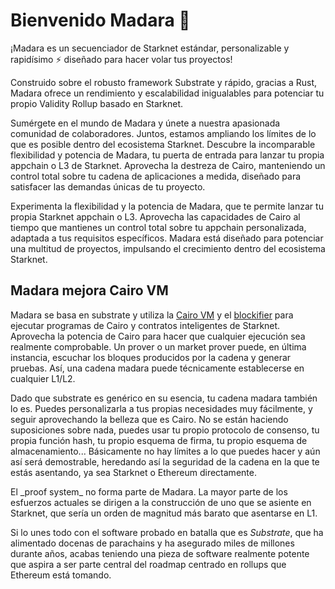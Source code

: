 

# Bienvenido Madara 🥷

¡Madara es un secuenciador de Starknet estándar, personalizable y rapidísimo ⚡ diseñado para hacer volar tus proyectos!

Construido sobre el robusto framework Substrate y rápido, gracias a Rust, Madara ofrece un rendimiento y escalabilidad inigualables para potenciar tu propio Validity Rollup basado en Starknet.

Sumérgete en el mundo de Madara y únete a nuestra apasionada comunidad de colaboradores. Juntos, estamos ampliando los límites de lo que es posible dentro del ecosistema Starknet. Descubre la incomparable flexibilidad y potencia de Madara, tu puerta de entrada para lanzar tu propia appchain o L3 de Starknet. Aprovecha la destreza de Cairo, manteniendo un control total sobre tu cadena de aplicaciones a medida, diseñado para satisfacer las demandas únicas de tu proyecto.

Experimenta la flexibilidad y la potencia de Madara, que te permite lanzar tu propia Starknet appchain o L3. Aprovecha las capacidades de Cairo al tiempo que mantienes un control total sobre tu appchain personalizada, adaptada a tus requisitos específicos. Madara está diseñado para potenciar una multitud de proyectos, impulsando el crecimiento dentro del ecosistema Starknet.

## Madara mejora Cairo VM

Madara se basa en substrate y utiliza la [Cairo VM](https://github.com/lambdaclass/cairo-rs) y el [blockifier](https://github.com/starkware-libs/blockifier) para ejecutar programas de Cairo y contratos inteligentes de Starknet. Aprovecha la potencia de Cairo para hacer que cualquier ejecución sea realmente comprobable. Un prover o un market prover puede, en última instancia, escuchar los bloques producidos por la cadena y generar pruebas. Así, una cadena madara puede técnicamente establecerse en cualquier L1/L2.

Dado que substrate es genérico en su esencia, tu cadena madara también lo es. Puedes personalizarla a tus propias necesidades muy fácilmente, y seguir aprovechando la belleza que es Cairo. No se están haciendo suposiciones sobre nada, puedes usar tu propio protocolo de consenso, tu propia función hash, tu propio esquema de firma, tu propio esquema de almacenamiento... Básicamente no hay límites a lo que puedes hacer y aún así será demostrable, heredando así la seguridad de la cadena en la que te estás asentando, ya sea Starknet o Ethereum directamente.

<Callout type="info" emoji="ℹ️">
  El _proof system_ no forma parte de Madara. La mayor parte de los esfuerzos actuales se dirigen a la construcción de uno que se asiente en Starknet, que sería un orden de magnitud más barato que asentarse en L1.
</Callout>

Si lo unes todo con el software probado en batalla que es _Substrate_, que ha alimentado docenas de parachains y ha asegurado miles de millones durante años, acabas teniendo una pieza de software realmente potente que aspira a ser parte central del roadmap centrado en rollups que Ethereum está tomando.
